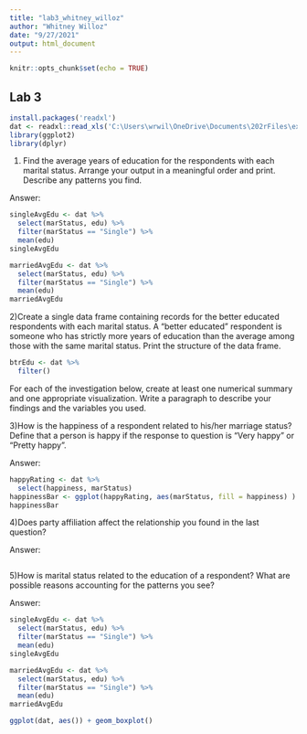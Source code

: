 ```yaml
---
title: "lab3_whitney_willoz"
author: "Whitney Willoz"
date: "9/27/2021"
output: html_document
---
```


```r
knitr::opts_chunk$set(echo = TRUE)
```

## Lab 3

```r
install.packages('readxl')
dat <- readxl::read_xls('C:\Users\wrwil\OneDrive\Documents\202rFiles\extract1.tar/GSS.xls')
library(ggplot2)
library(dplyr)
```


1) Find the average years of education for the respondents with each marital status. Arrange your output in a meaningful order and print. Describe any patterns you find.

Answer:

```r
singleAvgEdu <- dat %>% 
  select(marStatus, edu) %>% 
  filter(marStatus == "Single") %>% 
  mean(edu)
singleAvgEdu

marriedAvgEdu <- dat %>% 
  select(marStatus, edu) %>% 
  filter(marStatus == "Single") %>% 
  mean(edu)
marriedAvgEdu
```

2)Create a single data frame containing records for the better educated respondents with each marital status. A “better educated” respondent is someone who has strictly more years of education than the average among those with the same marital status. Print the structure of the data frame.

```r
btrEdu <- dat %>%
  filter()
```

For each of the investigation below, create at least one numerical summary and one appropriate visualization. Write a paragraph to describe your findings and the variables you used.

3)How is the happiness of a respondent related to his/her marriage status? Define that a person is happy if the response to question is “Very happy” or “Pretty happy”.

Answer:

```r
happyRating <- dat %>%
  select(happiness, marStatus) 
happinessBar <- ggplot(happyRating, aes(marStatus, fill = happiness) ) + geom_bar()
happinessBar

```

4)Does party affiliation affect the relationship you found in the last question?

Answer:

```r

```

5)How is marital status related to the education of a respondent? What are possible reasons accounting for the patterns you see?

Answer: 

```r
singleAvgEdu <- dat %>% 
  select(marStatus, edu) %>% 
  filter(marStatus == "Single") %>% 
  mean(edu)
singleAvgEdu

marriedAvgEdu <- dat %>% 
  select(marStatus, edu) %>% 
  filter(marStatus == "Single") %>% 
  mean(edu)
marriedAvgEdu

ggplot(dat, aes()) + geom_boxplot()
```
